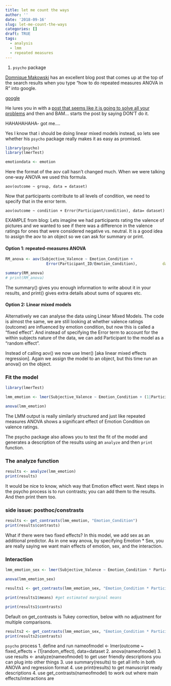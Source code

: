 ```yaml
---
title: let me count the ways
author: ''
date: '2018-09-16'
slug: let-me-count-the-ways
categories: []
draft: TRUE
tags:
  - analysis
  - lmm
  - repeated measures
---
```


1. `psycho` package

[Domnique Makowski](https://dominiquemakowski.github.io/) has an excellent blog post that comes up at the top of the search results when you type "how to do repeated measures ANOVA in R" into google.

[google](img/google.png)

He lures you in with a [post that seems like it is going to solve all your problems](https://neuropsychology.github.io/psycho.R/2018/05/01/repeated_measure_anovas.html) and then and BAM... starts the post by saying DON'T do it. 

HAHAHAHAHA- got me....

Yes I know that i should be doing linear mixed models instead, so lets see whether his `psycho` package really makes it as easy as promised. 

```r
library(psycho)
library(lmerTest)

emotiondata <- emotion
```

Here the format of the aov call hasn't changed much. When we were talking one-way ANOVA we used this formula. 
```
aov(outcome ~ group, data = dataset)
```
Now that participants contribute to all levels of condition, we need to specify that in the error term. 
```
aov(outcome ~ condition + Error(Participant/condition), data= dataset)

```
EXAMPLE from blog: Lets imagine we had participants rating the valence of pictures and we wanted to see if there was a difference in the valence ratings for ones that were considered negative vs. neutral. It is a good idea to assign the aov to an object so we can ask for summary or print. 


#### Option 1: repeated-measures ANOVA
```r
RM_anova <- aov(Subjective_Valence ~ Emotion_Condition +
                  Error(Participant_ID/Emotion_Condition),           data=emotiondata)

summary(RM_anova)
# print(RM_anova)
```
The summary() gives you enough information to write about it in your results, and print() gives extra details about sums of squares etc.  

#### Option 2: Linear mixed models
Alternatively we can analyse the data using Linear Mixed Models. The code is almost the same, we are still looking at whether valence ratings (outcome) are influenced by emotion condition, but now this is called a "fixed effect".  And instead of specifying the Error term to account for the within subjects nature of the data, we can add Participant to the model as a "random effect". 

Instead of calling aov() we now use lmer() [aka linear mixed effects regression]. Again we assign the model to an object, but this time run an anova() on the object. 

### Fit the model
```r
library(lmerTest)

lmm_emotion <- lmer(Subjective_Valence ~ Emotion_Condition + (1|Participant_ID), data=emotiondata)

anova(lmm_emotion)
```
The LMM output is really similarly structured and just like repeated measures ANOVA shows a significant effect of Emotion Condition on valence ratings. 

The psycho package also allows you to test the fit of the model and generates a description of the results using an `analyze` and then `print` function. 

### The analyze function
```r
results <- analyze(lmm_emotion)
print(results)
```

It would be nice to know, which way that Emotion effect went. Next steps in the psycho process is to run contrasts;  you can add them to the results. And then print them too. 

### side issue: posthoc/constrasts
```r

results <- get_contrasts(lmm_emotion, "Emotion_Condition")
print(results$contrasts)
```

What if there were two fixed effects? In this model, we add sex as an additional predictor. As in one way anova, by specifying Emotion * Sex, you are really saying we want main effects of emotion, sex, and the interaction. 

### Interaction
```r
lmm_emotion_sex <- lmer(Subjective_Valence ~ Emotion_Condition * Participant_Sex + (1|Participant_ID), data=emotiondata)

anova(lmm_emotion_sex)
```

```r
results1 <- get_contrasts(lmm_emotion_sex, "Emotion_Condition * Participant_Sex") #note this by default uses Tukey correction

print(results1$means) #get estimated marginal means
```

```r
print(results1$contrasts)
```
Default on get_contrasts is Tukey correction, below with no adjustment for multiple comparisons. 
```r
results2 <- get_contrasts(lmm_emotion_sex, "Emotion_Condition * Participant_Sex", adjust = "none")
print(results2$contrasts)
```

`psycho` process
1. define and run nameofmodel <- lmer(outcome ~ fixed_effects + (1|random_effect), data=dataset
2. anova(nameofmodel)
3. use results <- analyze(nameofmodel) to get user friendly descriptions you can plug into other things
3. use summary(results) to get all info in both ANOVA and regression format
4. use print(results) to get manuscript ready descriptions
4. use get_contrasts(nameofmodel) to work out where main effects/interactions are
```r

```

